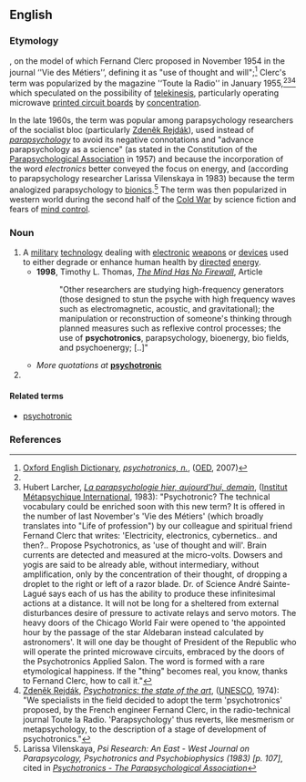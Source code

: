 ==English==
{{rfc|en|too wordy}}

===Etymology===
{{blend|en|psycho-|electronics}}, on the model of {{der|en|fr|psychotronique}} which Fernand Clerc proposed in November 1954 in the journal ‘'Vie des Métiers'’, defining it as "use of thought and will";<ref name="oed">[[w:Oxford English Dictionary|Oxford English Dictionary]], [http://www.oed.com/view/Entry/266023 ''psychotronics, n.''], ([[OED]], 2007)</ref> Clerc's term was popularized by the magazine '‘Toute la Radio'’ in January 1955,<ref name="oed" /><ref name="metapsychique">Hubert Larcher, [https://web.archive.org/web/20090107074055/http://www.metapsychique.org/La-parapsychologie-hier-aujourd.html ''La parapsychologie hier, aujourd’hui, demain''], ([[w:Institut Métapsychique International|Institut Métapsychique International]], 1983): "Psychotronic? The technical vocabulary could be enriched soon with this new term? It is offered in the number of last November's 'Vie des Métiers' (which broadly translates into "Life of profession") by our colleague and spiritual friend Fernand Clerc that writes: 'Electricity, electronics, cybernetics.. and then?.. Propose Psychotronics, as 'use of thought and will'. Brain currents are detected and measured at the micro-volts. Dowsers and yogis are said to be already able, without intermediary, without amplification, only by the concentration of their thought, of dropping a droplet to the right or left of a razor blade. Dr. of Science André Sainte-Lagué says each of us has the ability to produce these infinitesimal actions at a distance. It will not be long for a sheltered from external disturbances desire of pressure to activate relays and servo motors. The heavy doors of the Chicago World Fair were opened to 'the appointed hour by the passage of the star Aldebaran instead calculated by astronomers'. It will one day be thought of President of the Republic who will operate the printed microwave circuits, embraced by the doors of the Psychotronics Applied Salon. The word is formed with a rare etymological happiness. If the "thing" becomes real, you know, thanks to Fernand Clerc, how to call it."</ref><ref>[[w:Zdeněk Rejdák|Zdeněk Rejdák]], [http://unesdoc.unesco.org/images/0001/000107/010749eo.pdf ''Psychotronics: the state of the art''], ([[UNESCO]], 1974): "We specialists in the field decided to adopt the term 'psychotronics' proposed, by the French engineer Fernand Clerc, in the radio-technical journal Toute la Radio. 'Parapsychology' thus reverts, like mesmerism or metapsychology, to the description of a stage of development of psychotronics."</ref> which speculated on the possibility of [[telekinesis]], particularly operating microwave [[printed circuit board]]s by [[concentration]]. 

In the late 1960s, the term was popular among parapsychology researchers of the socialist bloc (particularly [[w:Zdeněk Rejdák|Zdeněk Rejdák]]), used instead of ''[[parapsychology]]'' to avoid its negative connotations and "advance parapsychology as a science" (as stated in the Constitution of the [[w:Parapsychological Association|Parapsychological Association]] in 1957) and because the incorporation of the word ''electronics'' better conveyed the focus on energy,<!--{cn}--> and (according to parapsychology researcher Larissa Vilenskaya in 1983) because the term analogized parapsychology to [[bionics]].<ref name="Larissa">Larissa Vilenskaya, ''Psi Research: An East - West Journal on Parapsycology, Psychotronics and Psychobiophysics (1983) [p. 107]'', cited in ''[http://parapsych.org/articles/53/357/psychotronics.aspx Psychotronics - The Parapsychological Association]''</ref> 
The term was then popularized in western world during the second half of the [[Cold War]] by science fiction and fears of [[mind control]].

===Noun===
{{en-noun|-}}
{{wikipedia}}

# A [[military]] [[technology]] dealing with [[electronic]] [[weapon]]s or [[device]]s used to either degrade or enhance human health by [[directed]] [[energy]].
#* '''1998''', Timothy L. Thomas, [https://web.archive.org/web/20160708103544/http://strategicstudiesinstitute.army.mil/pubs/parameters/Articles/98spring/thomas.htm ''The Mind Has No Firewall''], Article
#*:"Other researchers are studying high-frequency generators (those designed to stun the psyche with high frequency waves such as electromagnetic, acoustic, and gravitational); the manipulation or reconstruction of someone's thinking through planned measures such as reflexive control processes; the use of '''psychotronics''', parapsychology, bioenergy, bio fields, and psychoenergy; [..]"
#* ''More quotations at'' '''[[psychotronic#Adjective|psychotronic]]'''
# {{synonym of|en|parapsychology}}

====Related terms====
* [[psychotronic]]

===References===
<references />